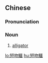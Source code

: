 {{also|短吻鳄}}
==Chinese==
{{zh-forms|s=短吻鳄}}

===Pronunciation===
{{zh-pron
|m=duǎnwěn'è
|cat=n
}}

===Noun===
{{zh-noun}}

# [[alligator]]

{{zh-cat|Reptiles}}

[[lo:短吻鱷]]
[[hu:短吻鱷]]
